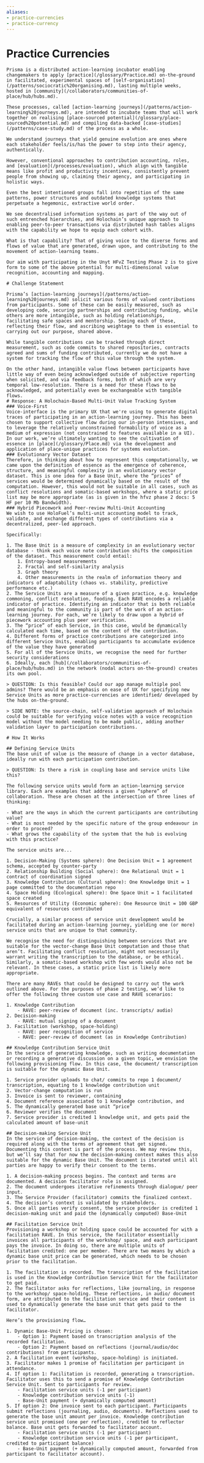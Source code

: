 ```yaml
---
aliases:
- practice-currencies
- practice-currency
---
```



# Practice Currencies

<PageGate requiredPassword="hchfvz">

	Prisma is a distributed action-learning incubator enabling changemakers to apply [practice](/glossary/Practice.md) on-the-ground in facilitated, experimental spaces of [self-organisation](/patterns/sociocratic%20organising.md), lasting multiple weeks, hosted in [community](/collaborators/communities-of-place/hub/hubs.md). 

	These processes, called [action-learning journeys](/patterns/action-learning%20journeys.md), are intended to incubate teams that will work together on realising [place-sourced potential](/glossary/place-sourced%20potential.md) and compiling data-backed [case-studies](/patterns/case-study.md) of the process as a whole.

	We understand journeys that yield genuine evolution are ones where each stakeholder feels/is/has the power to step into their agency, authentically.

	However, conventional approaches to contribution accounting, roles, and [evaluation](/processes/evaluation), which align with tangible means like profit and productivity incentives, consistently prevent people from showing up, claiming their agency, and participating in holistic ways.  

	Even the best intentioned groups fall into repetition of the same patterns, power structures and outdated knowledge systems that perpetuate a hegemonic, extractive world order.

	We see decentralised information systems as part of the way out of such entrenched hierarchies, and Holochain’s unique approach to enabling peer-to-peer transactions via distributed hash tables aligns with the capability we hope to equip each cohort with.

	What is that capability? That of giving voice to the diverse forms and flows of value that are generated, drawn upon, and contributing to the movement of action-learning teams.

	Our aim with participating in the Unyt HFvZ Testing Phase 2 is to give form to some of the above potential for multi-dimensional value recognition, accounting and mapping. 

	# Challenge Statement

	Prisma’s [action-learning journeys](/patterns/action-learning%20journeys.md) solicit various forms of valued contributions from participants. Some of these can be easily measured, such as developing code, securing partnerships and contributing funding, while others are more intangible, such as holding relationships, facilitating safe spaces and mentorship. Seeing each of these, reflecting their flow, and ascribing weightage to them is essential to carrying out our purpose, shared above.  

	While tangible contributions can be tracked through direct measurement, such as code commits to shared repositories, contracts agreed and sums of funding contributed, currently we do not have a system for tracking the flow of this value through the system. 

	On the other hand, intangible value flows between participants have little way of even being acknowledged outside of subjective reporting when solicited, and via feedback forms, both of which are very temporal low-resolution. There is a need for these flows to be acknowledged, and potentially even be exchangeable with tangible flows.
	# Response: A Holochain-Based Multi-Unit Value Tracking System
	### Voice-First
	Voice-interface is the primary UX that we're using to generate digital traces of participating in an action-learning journey. This has been chosen to support collective flow during our in-person intensives, and to leverage the relatively unconstrained formability of voice as a medium of expression (not constrained to features available in a UI). In our work, we’re ultimately wanting to see the cultivation of essence in [place](/glossary/Place.md) via the development and application of place-unique practices for systems evolution. 
	### Evolutionary Vector Dataset
	Therefore, in thinking about how to represent this computationally, we came upon the definition of essence as the emergence of coherence, structure, and meaningful complexity in an evolutionary vector dataset. This is one idea for a Base Unit, where the “prices” of services would be determined dynamically based on the result of the computation. However, this would not be suitable in all cases, such as conflict resolutions and somatic-based workshops, where a static price list may be more appropriate (as is given in the hfvz phase 2 docs: 5 HF per 10 Mb Bandwidth). 
	### Hybrid Piecework and Peer-review Multi-Unit Accounting
	We wish to use HoloFuel’s multi-unit accounting model to track, validate, and exchange different types of contributions via a decentralized, peer-led approach.

	Specifically:

	1. The Base Unit is a measure of complexity in an evolutionary vector database - think each voice note contribution shifts the composition of the dataset. This measurement could entail:
		1. Entropy-based measurements
		2. Fractal and self-similarity analysis
		3. Graph theory
		4. Other measurements in the realm of information theory and indicators of adaptability (chaos vs. stability, predictive performance etc.)
	2. The Service Units are a measure of a given practice, e.g. knowledge commoning, conflict resolution, fooding. Each RAVE encodes a reliable indicator of practice. Identifying an indicator that is both reliable and meaningful to the community is part of the work of an action-learning journey. For each, we’re likely to draw upon a hybrid of piecework accounting plus peer verification. 
	3. The “price” of each Service, in this case, would be dynamically calculated each time, based on the content of the contribution.
	4. Different forms of practice contributions are categorized into different Service Units, enabling participants to accumulate evidence of the value they have generated
	5. For all of the Service Units, we recognise the need for further security considerations
	6. Ideally, each [hub](/collaborators/communities-of-place/hub/hubs.md) in the network (nodal actors on-the-ground) creates its own pool.

	> QUESTION: Is this feasible? Could our app manage multiple pool admins? There would be an emphasis on ease of UX for specifying new Service Units as more practice-currencies are identified/ developed by the hubs on-the-ground.

	> SIDE NOTE: the source-chain, self-validation approach of Holochain could be suitable for verifying voice notes with a voice recognition model without the model needing to be made public, adding another validation layer to participation contributions.

	# How It Works

	## Defining Service Units
	The base unit of value is the measure of change in a vector database, ideally run with each participation contribution. 

	> QUESTION: Is there a risk in coupling base and service units like this?
	
	The following service units would form an action-learning service library. Each are examples that address a given “sphere” of collaboration. These are chosen at the intersection of three lines of thinking:

	- What are the ways in which the current participants are contributing value? 
	- What is most needed by the specific nature of the group endeavour in order to proceed?
	- What grows the capability of the system that the hub is evolving with this practice?

	The service units are... 

	1. Decision-Making (Systems sphere): One Decision Unit = 1 agreement schema, accepted by counter-party
	2. Relationship Building (Social sphere): One Relational Unit = 1 contract of coordination signed
	3. Knowledge Contribution (Cultural sphere): One Knowledge Unit = 1 page committed to the documentation repo
	4. Space Holding (Ecological sphere): One Space Unit = 1 facilitated space created  
	5. Resources of Utility (Economic sphere): One Resource Unit = 100 GBP equivalent of resources contributed  

	Crucially, a similar process of service unit development would be facilitated during an action-learning journey, yielding one (or more) service units that are unique to that community. 

	We recognise the need for distinguishing between services that are suitable for the vector-change Base Unit computation and those that aren’t. Facilitating conflict resolution, might not necessarily warrant writing the transcription to the database, or be ethical. Similarly, a somatic-based workshop with few words would also not be relevant. In these cases, a static price list is likely more appropriate.

	There are many RAVEs that could be designed to carry out the work outlined above. For the purposes of phase 2 testing, we’d like to offer the following three custom use case and RAVE scenarios:

	1. Knowledge Contribution
		- RAVE: peer-review of document (inc. transcripts/ audio)
	2. Decision-making
		- RAVE: mutual signing of a document
	3. Facilitation (workshop, space-holding)
		- RAVE: peer recognition of service
		- RAVE: peer-review of document (as in Knowledge Contribution)

	## Knowledge Contribution Service Unit
	In the service of generating knowledge, such as writing documentation or recording a generative discussion on a given topic, we envision the following provisioning flow. In this case, the document/ transcription is suitable for the dynamic Base Unit.

	1. Service provider uploads to chat/ commits to repo 1 document/ transcription, equating to 1 knowledge contribution unit
	2. Vector-change computation is run
	3. Invoice is sent to reviewer, containing 
	4. Document reference associated to 1 knowledge contribution, and 
	5. The dynamically generated base unit “price”
	6. Reviewer verifies the document
	7. Service provider is credited 1 knowledge unit, and gets paid the calculated amount of base-unit

	## Decision-making Service Unit
	In the service of decision-making, the context of the decision is required along with the terms of agreement that get signed. Documenting this context is part of the process. We may review this, but we’ll say that for now the decision-making context makes this also suitable for the dynamic Base Unit. The document is iterated until all parties are happy to verify their consent to the terms.

	1. A decision-making process begins. The context and terms are documented. A decision facilitator role is assigned.
	2. The document undergoes iterative refinements through dialogue/ peer input.
	3. The Service Provider (facilitator) commits the finalized context.
	4. The decision’s context is validated by stakeholders.
	5. Once all parties verify consent, the service provider is credited 1 decision-making unit and paid the (dynamically computed) Base-Unit

	## Facilitation Service Unit
	Provisioning a workshop or holding space could be accounted for with a facilitation RAVE. In this service, the facilitator essentially invoices all participants of the workshop/ space, and each participant pays the invoice. In doing so, there are multiple units of facilitation credited: one per member. There are two means by which a dynamic base unit price can be generated, which needs to be chosen prior to the facilitation. 

	1. The facilitation is recorded. The transcription of the facilitation is used in the Knowledge Contribution Service Unit for the facilitator to get paid. 
	2. The facilitator asks for reflections, like journaling, in response to the workshop/ space-holding. These reflections, in audio/ document form, are attributed to the facilitation service and their content is used to dynamically generate the base unit that gets paid to the facilitator. 

	Here’s the provisioning flow…

	1. Dynamic Base-Unit Pricing is chosen:
		- Option 1: Payment based on transcription analysis of the recorded facilitation.
		- Option 2: Payment based on reflections (journal/audio/doc contributions) from participants.
	2. A facilitation event (workshop, space-holding) is initiated.
	3. Facilitator makes 1 promise of facilitation per participant in attendance.
	4. If option 1: Facilitation is recorded, generating a transcription. Facilitator uses this to send a promise of Knowledge Contribution Service Unit. Sent to participants for review.
		- Facilitation service units (-1 per participant)
		- Knowledge contribution service units (-1)
		- Base-Unit payment (+ dynamically computed amount)
	5. If option 2: One invoice sent to each participant. Participants submit reflections (journaling, audio, documents). Reflections used to generate the base unit amount per invoice. Knowledge contribution service unit promised (one per reflection), credited to reflector balance. Base unit gets forwarded to facilitator account. 
		- Facilitation service units (-1 per participant)
		- Knowledge contribution service units (-1 per participant, credited to participant balance)
		- Base-Unit payment (+ dynamically computed amount, forwarded from participant to facilitator account).

</PageGate>